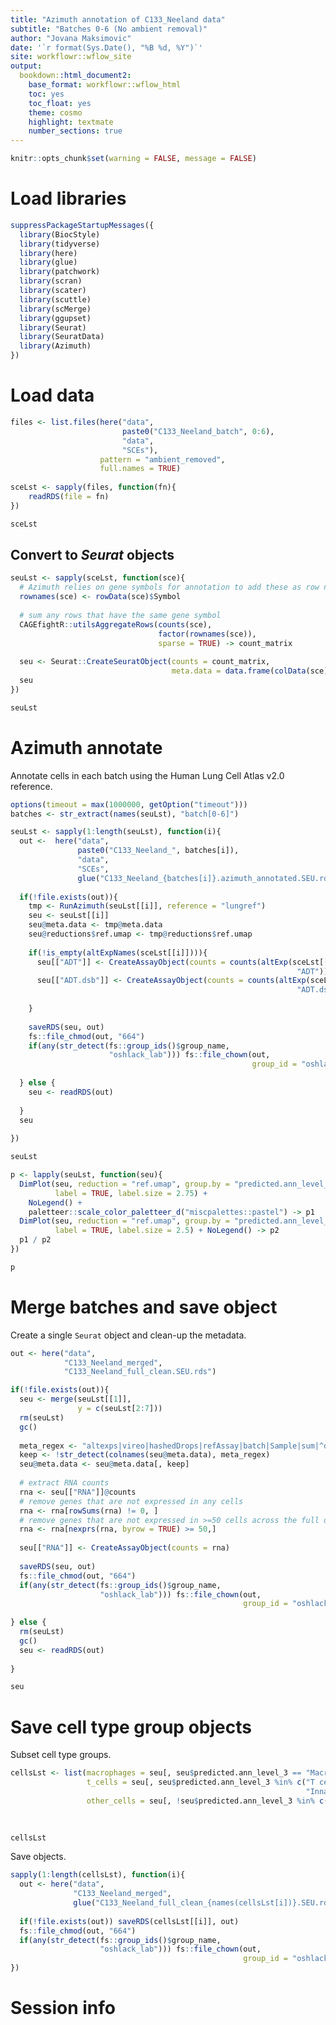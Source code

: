 ```yaml
---
title: "Azimuth annotation of C133_Neeland data"
subtitle: "Batches 0-6 (No ambient removal)"
author: "Jovana Maksimovic"
date: '`r format(Sys.Date(), "%B %d, %Y")`'
site: workflowr::wflow_site
output:
  bookdown::html_document2:
    base_format: workflowr::wflow_html
    toc: yes
    toc_float: yes
    theme: cosmo
    highlight: textmate
    number_sections: true
---
```


```r
knitr::opts_chunk$set(warning = FALSE, message = FALSE)
```

# Load libraries

```r
suppressPackageStartupMessages({
  library(BiocStyle)
  library(tidyverse)
  library(here)
  library(glue)
  library(patchwork)
  library(scran)
  library(scater)
  library(scuttle)
  library(scMerge)
  library(ggupset)
  library(Seurat)
  library(SeuratData)
  library(Azimuth)
})
```


# Load data

```r
files <- list.files(here("data",
                         paste0("C133_Neeland_batch", 0:6),
                         "data", 
                         "SCEs"), 
                    pattern = "ambient_removed",
                    full.names = TRUE)
  
sceLst <- sapply(files, function(fn){
    readRDS(file = fn)
})

sceLst
```
## Convert to *Seurat* objects

```r
seuLst <- sapply(sceLst, function(sce){
  # Azimuth relies on gene symbols for annotation to add these as row names
  rownames(sce) <- rowData(sce)$Symbol
  
  # sum any rows that have the same gene symbol
  CAGEfightR::utilsAggregateRows(counts(sce), 
                                 factor(rownames(sce)), 
                                 sparse = TRUE) -> count_matrix 
  
  seu <- Seurat::CreateSeuratObject(counts = count_matrix,
                                    meta.data = data.frame(colData(sce)))
  seu
})

seuLst
```


# Azimuth annotate 

Annotate cells in each batch using the Human Lung Cell Atlas v2.0 reference.

```r
options(timeout = max(1000000, getOption("timeout")))
batches <- str_extract(names(seuLst), "batch[0-6]")

seuLst <- sapply(1:length(seuLst), function(i){
  out <-  here("data",
               paste0("C133_Neeland_", batches[i]),
               "data", 
               "SCEs", 
               glue("C133_Neeland_{batches[i]}.azimuth_annotated.SEU.rds"))
  
  if(!file.exists(out)){
    tmp <- RunAzimuth(seuLst[[i]], reference = "lungref")
    seu <- seuLst[[i]]
    seu@meta.data <- tmp@meta.data
    seu@reductions$ref.umap <- tmp@reductions$ref.umap
    
    if(!is_empty(altExpNames(sceLst[[i]]))){
      seu[["ADT"]] <- CreateAssayObject(counts = counts(altExp(sceLst[[i]], 
                                                                "ADT")))
      seu[["ADT.dsb"]] <- CreateAssayObject(counts = counts(altExp(sceLst[[i]], 
                                                                "ADT.dsb")))
      
    }
    
    saveRDS(seu, out)
    fs::file_chmod(out, "664")
    if(any(str_detect(fs::group_ids()$group_name, 
                      "oshlack_lab"))) fs::file_chown(out, 
                                                      group_id = "oshlack_lab")
    
  } else {
    seu <- readRDS(out)
    
  }
  seu
  
})

seuLst
```


```r
p <- lapply(seuLst, function(seu){
  DimPlot(seu, reduction = "ref.umap", group.by = "predicted.ann_level_3",
          label = TRUE, label.size = 2.75) + 
    NoLegend() +
    paletteer::scale_color_paletteer_d("miscpalettes::pastel") -> p1
  DimPlot(seu, reduction = "ref.umap", group.by = "predicted.ann_level_4",
          label = TRUE, label.size = 2.5) + NoLegend() -> p2
  p1 / p2
})

p
```


# Merge batches and save object

Create a single `Seurat` object and clean-up the metadata.

```r
out <- here("data",
            "C133_Neeland_merged",
            "C133_Neeland_full_clean.SEU.rds")

if(!file.exists(out)){
  seu <- merge(seuLst[[1]], 
               y = c(seuLst[2:7]))
  rm(seuLst)
  gc()
  
  meta_regex <- "altexps|vireo|hashedDrops|refAssay|batch|Sample|sum|^detected|^dmmHTO|^Capture.|^total|mito_|percent.mt|orig|_call|_score|^scDblFinder|subsets"
  keep <- !str_detect(colnames(seu@meta.data), meta_regex)
  seu@meta.data <- seu@meta.data[, keep]
  
  # extract RNA counts
  rna <- seu[["RNA"]]@counts
  # remove genes that are not expressed in any cells
  rna <- rna[rowSums(rna) != 0, ]
  # remove genes that are not expressed in >=50 cells across the full dataset
  rna <- rna[nexprs(rna, byrow = TRUE) >= 50,]
  
  seu[["RNA"]] <- CreateAssayObject(counts = rna)
  
  saveRDS(seu, out)
  fs::file_chmod(out, "664")
  if(any(str_detect(fs::group_ids()$group_name, 
                    "oshlack_lab"))) fs::file_chown(out, 
                                                    group_id = "oshlack_lab")
  
} else {
  rm(seuLst)
  gc()
  seu <- readRDS(out)
  
}

seu
```

# Save cell type group objects

Subset cell type groups.

```r
cellsLst <- list(macrophages = seu[, seu$predicted.ann_level_3 == "Macrophages"],
                 t_cells = seu[, seu$predicted.ann_level_3 %in% c("T cell lineage", 
                                                                  "Innate lymphoid cell NK")],
                 other_cells = seu[, !seu$predicted.ann_level_3 %in% c("Macrophages", 
                                                                       "T cell lineage", 
                                                                       "Innate lymphoid cell NK")])

cellsLst
```

Save objects.

```r
sapply(1:length(cellsLst), function(i){
  out <- here("data",
              "C133_Neeland_merged",
              glue("C133_Neeland_full_clean_{names(cellsLst[i])}.SEU.rds"))
  
  if(!file.exists(out)) saveRDS(cellsLst[[i]], out)
  fs::file_chmod(out, "664")
  if(any(str_detect(fs::group_ids()$group_name, 
                    "oshlack_lab"))) fs::file_chown(out, 
                                                    group_id = "oshlack_lab")
})
```

# Session info {.appendix}


